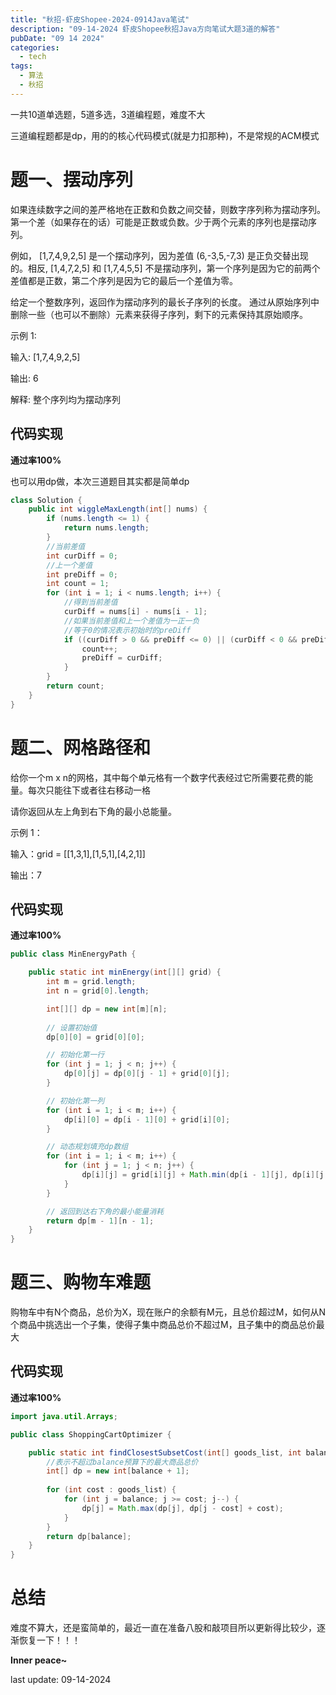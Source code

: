 ```yaml
---
title: "秋招-虾皮Shopee-2024-0914Java笔试"
description: "09-14-2024 虾皮Shopee秋招Java方向笔试大题3道的解答"
pubDate: "09 14 2024"
categories:
  - tech
tags:
  - 算法
  - 秋招
---
```


一共10道单选题，5道多选，3道编程题，难度不大

三道编程题都是dp，用的的核心代码模式(就是力扣那种)，不是常规的ACM模式

# 题一、摆动序列

如果连续数字之间的差严格地在正数和负数之间交替，则数字序列称为摆动序列。第一个差（如果存在的话）可能是正数或负数。少于两个元素的序列也是摆动序列。

例如， [1,7,4,9,2,5] 是一个摆动序列，因为差值 (6,-3,5,-7,3)  是正负交替出现的。相反, [1,4,7,2,5]  和  [1,7,4,5,5] 不是摆动序列，第一个序列是因为它的前两个差值都是正数，第二个序列是因为它的最后一个差值为零。

给定一个整数序列，返回作为摆动序列的最长子序列的长度。 通过从原始序列中删除一些（也可以不删除）元素来获得子序列，剩下的元素保持其原始顺序。

示例 1:

输入: [1,7,4,9,2,5]

输出: 6

解释: 整个序列均为摆动序列

## 代码实现

**通过率100%**

也可以用dp做，本次三道题目其实都是简单dp

```java
class Solution {
    public int wiggleMaxLength(int[] nums) {
        if (nums.length <= 1) {
            return nums.length;
        }
        //当前差值
        int curDiff = 0;
        //上一个差值
        int preDiff = 0;
        int count = 1;
        for (int i = 1; i < nums.length; i++) {
            //得到当前差值
            curDiff = nums[i] - nums[i - 1];
            //如果当前差值和上一个差值为一正一负
            //等于0的情况表示初始时的preDiff
            if ((curDiff > 0 && preDiff <= 0) || (curDiff < 0 && preDiff >= 0)) {
                count++;
                preDiff = curDiff;
            }
        }
        return count;
    }
}
```

# 题二、网格路径和

给你一个m x n的网格，其中每个单元格有一个数字代表经过它所需要花费的能量。每次只能往下或者往右移动一格

请你返回从左上角到右下角的最小总能量。

示例 1：

输入：grid = [[1,3,1],[1,5,1],[4,2,1]]

输出：7

## 代码实现

**通过率100%**

```java
public class MinEnergyPath {

    public static int minEnergy(int[][] grid) {
        int m = grid.length;
        int n = grid[0].length;

        int[][] dp = new int[m][n];
        
        // 设置初始值
        dp[0][0] = grid[0][0];

        // 初始化第一行
        for (int j = 1; j < n; j++) {
            dp[0][j] = dp[0][j - 1] + grid[0][j];
        }

        // 初始化第一列
        for (int i = 1; i < m; i++) {
            dp[i][0] = dp[i - 1][0] + grid[i][0];
        }

        // 动态规划填充dp数组
        for (int i = 1; i < m; i++) {
            for (int j = 1; j < n; j++) {
                dp[i][j] = grid[i][j] + Math.min(dp[i - 1][j], dp[i][j - 1]);
            }
        }

        // 返回到达右下角的最小能量消耗
        return dp[m - 1][n - 1];
    }
}
```

# 题三、购物车难题

购物车中有N个商品，总价为X，现在账户的余额有M元，且总价超过M，如何从N个商品中挑选出一个子集，使得子集中商品总价不超过M，且子集中的商品总价最大

## 代码实现

**通过率100%**

```java
import java.util.Arrays;

public class ShoppingCartOptimizer {

    public static int findClosestSubsetCost(int[] goods_list, int balance) {
        //表示不超过balance预算下的最大商品总价
        int[] dp = new int[balance + 1];
        
        for (int cost : goods_list) {
            for (int j = balance; j >= cost; j--) {
                dp[j] = Math.max(dp[j], dp[j - cost] + cost);
            }
        }
        return dp[balance];
    }
}
```

# 总结

难度不算大，还是蛮简单的，最近一直在准备八股和敲项目所以更新得比较少，逐渐恢复一下！！！

**Inner peace~**

last update: 09-14-2024
